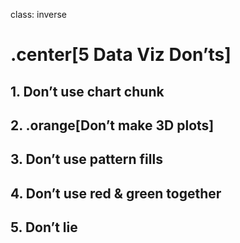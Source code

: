 
class: inverse

# .center[5 Data Viz Don'ts]

## 1. Don't use chart chunk
## 2. .orange[Don't make 3D plots]
## 3. Don't use pattern fills
## 4. Don't use red & green together
## 5. Don't lie
